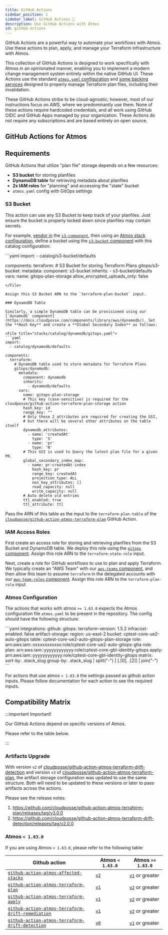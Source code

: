 ```yaml
---
title: GitHub Actions
sidebar_position: 1
sidebar_label: GitHub Actions 🚀
description: Use GitHub Actions with Atmos
id: gitHub-actions
---
```



<Intro>
  GitHub Actions are a powerful way to automate your workflows with Atmos. Use these actions to plan, apply, and manage
  your Terraform infrastructure with Atmos.
</Intro>

This collection of GitHub Actions is designed to work specifically with Atmos in an opinionated manner, enabling you to
implement a modern change management system entirely within the native GitHub UI. These Actions use the standard
[`atmos.yaml` configuration](/cli/configuration/#integrations) and [some backing services](#requirements) designed to
properly manage Terraform plan files, including their invalidation.

These GitHub Actions stribe to be cloud-agnostic; however, most of our instructions focus on AWS, where we predominantly
use them. None of these actions require hardcoded credentials, and all work using GitHub OIDC and GitHub Apps managed by
your organization. These Actions do not require any subscriptions and are based entirely on open source.

## GitHub Actions for Atmos

<DocCardList />

## Requirements

GitHub Actions that utilize "plan file" storage depends on a few resources:

- **S3 bucket** for storing planfiles
- **DynamoDB table** for retrieving metadata about planfiles
- **2x IAM roles** for "planning" and accessing the "state" bucket
- `atmos.yaml` config with GitOps settings

### S3 Bucket

This action can use any S3 Bucket to keep track of your planfiles. Just ensure the bucket is properly locked down since
planfiles may contain secrets.

For example, [vendor in](/core-concepts/vendor) the
[`s3-component`](https://docs.cloudposse.com/components/library/aws/s3-bucket/), then using an
[Atmos stack configuration](/core-concepts/stacks/), define a bucket using the
[`s3-bucket` component](https://github.com/cloudposse/terraform-aws-components/tree/main/modules/s3-bucket) with this
catalog configuration:

<File title="stacks/catalog/s3-bucket/gitops.yaml">
```yaml
import:
  - catalog/s3-bucket/defaults

components: terraform: # S3 Bucket for storing Terraform Plans gitops/s3-bucket: metadata: component: s3-bucket
inherits: - s3-bucket/defaults vars: name: gitops-plan-storage allow_encrypted_uploads_only: false

````
</File>

Assign this S3 Bucket ARN to the `terraform-plan-bucket` input.

### DynamoDB Table

Similarly, a simple DynamoDB table can be provisioned using our [`dynamodb` component](https://docs.cloudposse.com/components/library/aws/dynamodb/). Set the **Hash Key** and create a **Global Secondary Index** as follows:

<File title="stacks/catalog/dynamodb/gitops.yaml">
```yaml
import:
  - catalog/dynamodb/defaults

components:
  terraform:
    # DynamoDB table used to store metadata for Terraform Plans
    gitops/dynamodb:
      metadata:
        component: dynamodb
        inherits:
          - dynamodb/defaults
      vars:
        name: gitops-plan-storage
        # This key (case-sensitive) is required for the cloudposse/github-action-terraform-plan-storage action
        hash_key: id
        range_key: ""
        # Only these 2 attributes are required for creating the GSI,
        # but there will be several other attributes on the table itself
        dynamodb_attributes:
          - name: 'createdAt'
            type: 'S'
          - name: 'pr'
            type: 'N'
        # This GSI is used to Query the latest plan file for a given PR.
        global_secondary_index_map:
          - name: pr-createdAt-index
            hash_key: pr
            range_key: createdAt
            projection_type: ALL
            non_key_attributes: []
            read_capacity: null
            write_capacity: null
        # Auto delete old entries
        ttl_enabled: true
        ttl_attribute: ttl
````

</File>

Pass the ARN of this table as the input to the `terraform-plan-table` of the
[`cloudposse/github-action-atmos-terraform-plan`](https://github.com/cloudposse/github-action-atmos-terraform-plan)
GitHub Action.

### IAM Access Roles

First create an access role for storing and retrieving planfiles from the S3 Bucket and DynamoDB table. We deploy this
role using the [`gitops` component](https://docs.cloudposse.com/components/library/aws/gitops/). Assign this role ARN to
the `terraform-state-role` input.

Next, create a role for GitHub workflows to use to plan and apply Terraform. We typically create an "AWS Team" with our
[`aws-teams` component](https://docs.cloudposse.com/components/library/aws/aws-teams/), and then allow this team to
assume `terraform` in the delegated accounts with our
[`aws-team-roles` component](https://docs.cloudposse.com/components/library/aws/aws-team-roles/). Assign this role ARN
to the `terraform-plan-role` input

### Atmos Configuration

The actions that works with atmos `>= 1.63.0` expects the Atmos configuration file `atmos.yaml` to be present in the
repository. The config should have the following structure:

<File title="rootfs/usr/local/etc/atmos/atmos.yaml">
  ```yaml integrations: github: gitops: terraform-version: 1.5.2 infracost-enabled: false artifact-storage: region:
  us-east-2 bucket: cptest-core-ue2-auto-gitops table: cptest-core-ue2-auto-gitops-plan-storage role:
  arn:aws:iam::xxxxxxxxxxxx:role/cptest-core-ue2-auto-gitops-gha role: plan:
  arn:aws:iam::yyyyyyyyyyyy:role/cptest-core-gbl-identity-gitops apply:
  arn:aws:iam::yyyyyyyyyyyy:role/cptest-core-gbl-identity-gitops matrix: sort-by: .stack_slug group-by: .stack_slug |
  split("-") | [.[0], .[2]] | join("-") ```
</File>

For actions that use atmos `< 1.63.0` the settings passed as github action inputs. Please follow documentation for each
action to see the required inputs.

## Compatibility Matrix

:::important Important!

Our GitHub Actions depend on specific versions of Atmos.

Please refer to the table below.

:::

### Artifacts Upgrade

With version `v2` of
[cloudposse/github-action-atmos-terraform-drift-detection](https://github.com/cloudposse/github-action-atmos-terraform-drift-detection)
and version `v3` of
[cloudposse/github-action-atmos-terraform-plan](https://github.com/cloudposse/github-action-atmos-terraform-plan), the
artifact storage configuration was updated to use the same structure. Both will need to be updated to these versions or
later to pass artifacts across the actions.

Please see the release notes:

1. https://github.com/cloudposse/github-action-atmos-terraform-plan/releases/tag/v3.0.0
1. https://github.com/cloudposse/github-action-atmos-terraform-drift-detection/releases/tag/v2.0.0

### Atmos `< 1.63.0`

If you are using Atmos `< 1.63.0`, please refer to the following table:

| Github action                                                                                                                      | Atmos `< 1.63.0`                                                                              | Atmos `>= 1.63.0`                                                                                        |
| ---------------------------------------------------------------------------------------------------------------------------------- | --------------------------------------------------------------------------------------------- | -------------------------------------------------------------------------------------------------------- |
| [`github-action-atmos-affected-stacks`](https://github.com/cloudposse/github-action-atmos-affected-stacks)                         | [`v2`](https://github.com/cloudposse/github-action-atmos-affected-stacks/tree/v2)             | [`v1`](https://github.com/cloudposse/github-action-atmos-affected-stacks/tree/v1) or greater             |
| [`github-action-atmos-terraform-plan`](https://github.com/cloudposse/github-action-atmos-terraform-plan)                           | [`v1`](https://github.com/cloudposse/github-action-atmos-terraform-plan/tree/v1)              | [`v2`](https://github.com/cloudposse/github-action-atmos-terraform-plan/tree/v2) or greater              |
| [`github-action-atmos-terraform-apply`](https://github.com/cloudposse/github-action-atmos-terraform-apply)                         | [`v1`](https://github.com/cloudposse/github-action-atmos-terraform-apply/tree/v1)             | [`v2`](https://github.com/cloudposse/github-action-atmos-terraform-apply/tree/v2) or greater             |
| [`github-action-atmos-terraform-drift-remediation`](https://github.com/cloudposse/github-action-atmos-terraform-drift-remediation) | [`v1`](https://github.com/cloudposse/github-action-atmos-terraform-drift-remediation/tree/v1) | [`v2`](https://github.com/cloudposse/github-action-atmos-terraform-drift-remediation/tree/v2) or greater |
| [`github-action-atmos-terraform-drift-detection`](https://github.com/cloudposse/github-action-atmos-terraform-drift-detection)     | [`v0`](https://github.com/cloudposse/github-action-atmos-terraform-drift-detection/tree/v0)   | [`v1`](https://github.com/cloudposse/github-action-atmos-terraform-drift-detection/tree/v1) or greater   |
